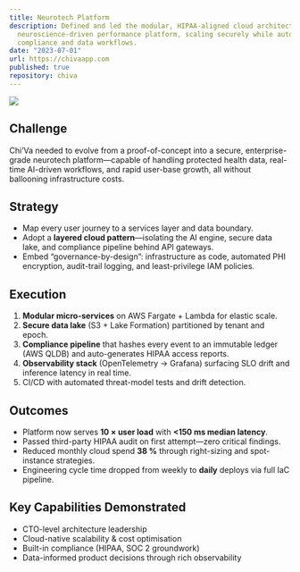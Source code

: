 ```yaml
---
title: Neurotech Platform
description: Defined and led the modular, HIPAA-aligned cloud architecture behind Chi’Va’s
  neuroscience-driven performance platform, scaling securely while automating
  compliance and data workflows.
date: "2023-07-01"
url: https://chivaapp.com
published: true
repository: chiva
---
```



[![](/chiva-screen.png)](https://chivaapp.com)


## Challenge  
Chi’Va needed to evolve from a proof-of-concept into a secure, enterprise-grade
neurotech platform—capable of handling protected health data, real-time
AI-driven workflows, and rapid user-base growth, all without ballooning
infrastructure costs.

## Strategy  
* Map every user journey to a services layer and data boundary.  
* Adopt a **layered cloud pattern**—isolating the AI engine, secure data lake,
  and compliance pipeline behind API gateways.  
* Embed “governance-by-design”: infrastructure as code, automated PHI
  encryption, audit-trail logging, and least-privilege IAM policies.

## Execution  
1. **Modular micro-services** on AWS Fargate + Lambda for elastic scale.  
2. **Secure data lake** (S3 + Lake Formation) partitioned by tenant and epoch.  
3. **Compliance pipeline** that hashes every event to an immutable ledger
   (AWS QLDB) and auto-generates HIPAA access reports.  
4. **Observability stack** (OpenTelemetry → Grafana) surfacing SLO drift and
   inference latency in real time.  
5. CI/CD with automated threat-model tests and drift detection.

## Outcomes  
* Platform now serves **10 × user load** with **&lt;150 ms median latency**.  
* Passed third-party HIPAA audit on first attempt—zero critical findings.  
* Reduced monthly cloud spend **38 %** through right-sizing and spot-instance
  strategies.  
* Engineering cycle time dropped from weekly to **daily** deploys via full
  IaC pipeline.

## Key Capabilities Demonstrated  
* CTO-level architecture leadership  
* Cloud-native scalability & cost optimisation  
* Built-in compliance (HIPAA, SOC 2 groundwork)  
* Data-informed product decisions through rich observability